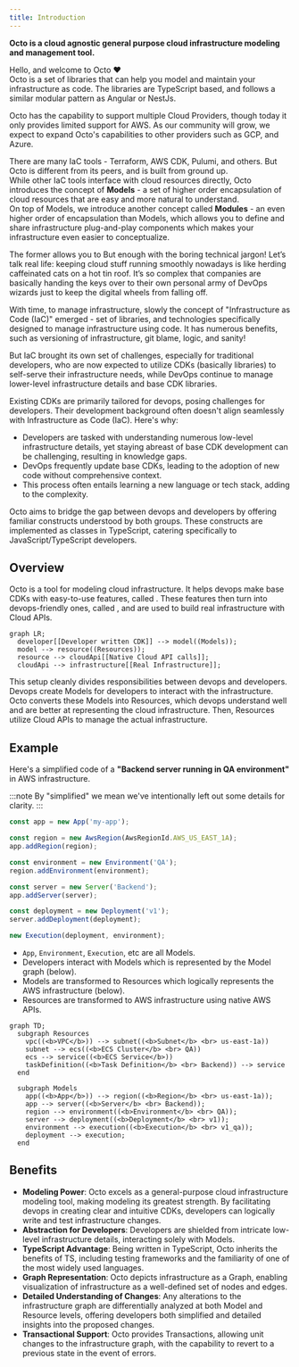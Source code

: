 ```yaml
---
title: Introduction
---
```



**Octo is a cloud agnostic general purpose cloud infrastructure modeling and management tool.**

Hello, and welcome to Octo ❤️<br />
Octo is a set of libraries that can help you model and maintain your infrastructure as code.
The libraries are TypeScript based, and follows a similar modular pattern as Angular or NestJs.

Octo has the capability to support multiple Cloud Providers,
though today it only provides limited support for AWS.
As our community will grow, we expect to expand Octo's capabilities to other providers such as GCP, and Azure.

There are many IaC tools - Terraform, AWS CDK, Pulumi, and others.
But Octo is different from its peers, and is built from ground up.<br/>
While other IaC tools interface with cloud resources directly,
Octo introduces the concept of **Models** - a set of higher order encapsulation of cloud resources that are
easy and more natural to understand.<br/>
On top of Models, we introduce another concept called **Modules** - an even higher order of encapsulation than
Models, which allows you to define and share infrastructure plug-and-play components which makes your infrastructure
even easier to conceptualize.


The former allows you to
But enough with the boring technical jargon! Let’s talk real life:
keeping cloud stuff running smoothly nowadays is like herding caffeinated cats on a hot tin roof.
It’s so complex that companies are basically handing the keys over to their own personal army of DevOps wizards
just to keep the digital wheels from falling off.

With time, to manage infrastructure, slowly the concept of "Infrastructure as Code (IaC)" emerged -
set of libraries, and technologies specifically designed to manage infrastructure using code.
It has numerous benefits, such as versioning of infrastructure, git blame, logic, and sanity!

But IaC brought its own set of challenges, especially for traditional developers,
who are now expected to utilize CDKs (basically libraries) to self-serve their infrastructure needs,
while DevOps continue to manage lower-level infrastructure details and base CDK libraries.

Existing CDKs are primarily tailored for devops, posing challenges for developers.
Their development background often doesn't align seamlessly with Infrastructure as Code (IaC).
Here's why:
- Developers are tasked with understanding numerous low-level infrastructure details,
yet staying abreast of base CDK development can be challenging, resulting in knowledge gaps.
- DevOps frequently update base CDKs, leading to the adoption of new code without comprehensive context.
- This process often entails learning a new language or tech stack, adding to the complexity.

Octo aims to bridge the gap between devops and developers by offering familiar constructs understood by both groups.
These constructs are implemented as classes in TypeScript, catering specifically to JavaScript/TypeScript developers.

## Overview
Octo is a tool for modeling cloud infrastructure.
It helps devops make base CDKs with easy-to-use features, called <Link id="model" />.
These features then turn into devops-friendly ones, called <Link id="resource" />,
and are used to build real infrastructure with Cloud APIs.

```mermaid
graph LR;
  developer[[Developer written CDK]] --> model((Models));
  model --> resource((Resources));
  resource --> cloudApi[[Native Cloud API calls]];
  cloudApi --> infrastructure[[Real Infrastructure]];
```

This setup cleanly divides responsibilities between devops and developers.
Devops create Models for developers to interact with the infrastructure.
Octo converts these Models into Resources,
which devops understand well and are better at representing the cloud infrastructure.
Then, Resources utilize Cloud APIs to manage the actual infrastructure.

## Example
Here's a simplified code of a **"Backend server running in QA environment"** in AWS infrastructure.

:::note
By "simplified" we mean we've intentionally left out some details for clarity.
:::

```typescript
const app = new App('my-app');

const region = new AwsRegion(AwsRegionId.AWS_US_EAST_1A);
app.addRegion(region);

const environment = new Environment('QA');
region.addEnvironment(environment);

const server = new Server('Backend');
app.addServer(server);

const deployment = new Deployment('v1');
server.addDeployment(deployment);

new Execution(deployment, environment);
```

* `App`, `Environment`, `Execution`, etc are all Models.
* Developers interact with Models which is represented by the Model graph (below).
* Models are transformed to Resources which logically represents the AWS infrastructure (below).
* Resources are transformed to AWS infrastructure using native AWS APIs.

```mermaid
graph TD;
  subgraph Resources
    vpc((<b>VPC</b>)) --> subnet((<b>Subnet</b> <br> us-east-1a))
    subnet --> ecs((<b>ECS Cluster</b> <br> QA))
    ecs --> service((<b>ECS Service</b>))
    taskDefinition((<b>Task Definition</b> <br> Backend)) --> service
  end

  subgraph Models
    app((<b>App</b>)) --> region((<b>Region</b> <br> us-east-1a));
    app --> server((<b>Server</b> <br> Backend));
    region --> environment((<b>Environment</b> <br> QA));
    server --> deployment((<b>Deployment</b> <br> v1));
    environment --> execution((<b>Execution</b> <br> v1_qa));
    deployment --> execution;
  end
```

## Benefits
* **Modeling Power**: Octo excels as a general-purpose cloud infrastructure modeling tool,
making modeling its greatest strength. By facilitating devops in creating clear and intuitive CDKs,
developers can logically write and test infrastructure changes.
* **Abstraction for Developers**: Developers are shielded from intricate low-level infrastructure details,
interacting solely with Models.
* **TypeScript Advantage**: Being written in TypeScript, Octo inherits the benefits of TS,
including testing frameworks and the familiarity of one of the most widely used languages.
* **Graph Representation**: Octo depicts infrastructure as a Graph,
enabling visualization of infrastructure as a well-defined set of nodes and edges.
* **Detailed Understanding of Changes**: Any alterations to the infrastructure graph are differentially analyzed
at both Model and Resource levels, offering developers both simplified and detailed insights into the proposed changes.
* **Transactional Support**: Octo provides Transactions, allowing unit changes to the infrastructure graph,
with the capability to revert to a previous state in the event of errors.
